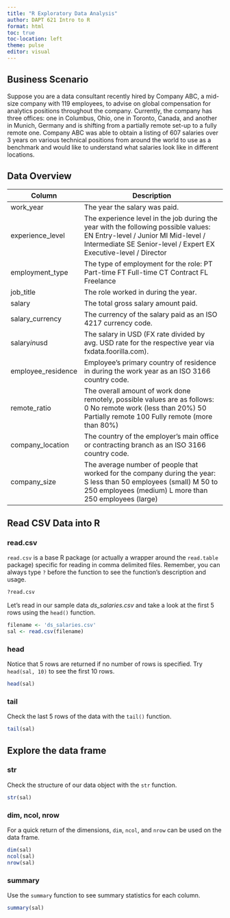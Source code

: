 ```yaml
---
title: "R Exploratory Data Analysis"
author: DAPT 621 Intro to R
format: html
toc: true
toc-location: left
theme: pulse
editor: visual
---
```


## Business Scenario

Suppose you are a data consultant recently hired by Company ABC, a mid-size company with 119 employees, to advise on global compensation for analytics positions throughout the company. Currently, the company has three offices: one in Columbus, Ohio, one in Toronto, Canada, and another in Munich, Germany and is shifting from a partially remote set-up to a fully remote one. Company ABC was able to obtain a listing of 607 salaries over 3 years on various technical positions from around the world to use as a benchmark and would like to understand what salaries look like in different locations.

## Data Overview

| Column             | Description                                                                                                                                                                                    |
|-------------|-----------------------------------------------------------|
| work_year          | The year the salary was paid.                                                                                                                                                                  |
| experience_level   | The experience level in the job during the year with the following possible values: EN Entry-level / Junior MI Mid-level / Intermediate SE Senior-level / Expert EX Executive-level / Director |
| employment_type    | The type of employment for the role: PT Part-time FT Full-time CT Contract FL Freelance                                                                                                        |
| job_title          | The role worked in during the year.                                                                                                                                                            |
| salary             | The total gross salary amount paid.                                                                                                                                                            |
| salary_currency    | The currency of the salary paid as an ISO 4217 currency code.                                                                                                                                  |
| salary*in*usd      | The salary in USD (FX rate divided by avg. USD rate for the respective year via fxdata.foorilla.com).                                                                                          |
| employee_residence | Employee's primary country of residence in during the work year as an ISO 3166 country code.                                                                                                   |
| remote_ratio       | The overall amount of work done remotely, possible values are as follows: 0 No remote work (less than 20%) 50 Partially remote 100 Fully remote (more than 80%)                                |
| company_location   | The country of the employer's main office or contracting branch as an ISO 3166 country code.                                                                                                   |
| company_size       | The average number of people that worked for the company during the year: S less than 50 employees (small) M 50 to 250 employees (medium) L more than 250 employees (large)                    |

## Read CSV Data into R

### read.csv

`read.csv` is a base R package (or actually a wrapper around the `read.table` package) specific for reading in comma delimited files. Remember, you can always type `?` before the function to see the function's description and usage.

``` r
?read.csv
```

Let's read in our sample data *ds_salaries.csv* and take a look at the first 5 rows using the `head()` function.

```r
filename <- 'ds_salaries.csv'
sal <- read.csv(filename)
```

### head

Notice that 5 rows are returned if no number of rows is specified. Try `head(sal, 10)` to see the first 10 rows.

```r
head(sal)
```

### tail

Check the last 5 rows of the data with the `tail()` function.

```r
tail(sal)
```

## Explore the data frame

### str

Check the structure of our data object with the `str` function.

```r
str(sal)
```

### dim, ncol, nrow

For a quick return of the dimensions, `dim`, `ncol`, and `nrow` can be used on the data frame.

```r
dim(sal)
ncol(sal)
nrow(sal)
```

### summary

Use the `summary` function to see summary statistics for each column.

```r
summary(sal)
```
